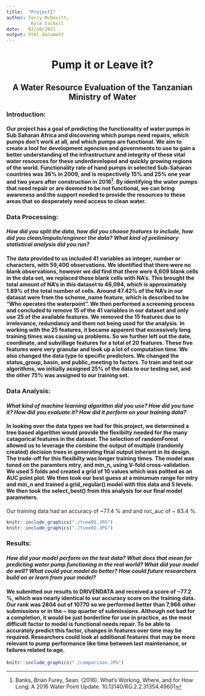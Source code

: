 ```yaml
---
title:  "Project1"
author: Terry McDevitt, 
         Kyle Cockell
date:   02/16/2021
output: html_document
---
```


<center> <h1> Pump it or Leave it? </h1> </center>
<center> <h2>A Water Resource Evaluation of the Tanzanian Ministry of Water</h2> </center> 

### **Introduction:** 
#### Our project has a goal of predicting the functionality of water pumps in Sub Saharan Africa  and discovering which pumps need repairs, which pumps don't work at all, and which pumps are functional. We aim to create a tool for development agencies and governments to use to gain a better understanding of the infrastructure and integrity of these vital water resources for these underdeveloped and quickly growing regions of the world. Functionality rate of hand pumps in selected Sub-Saharan countries was 36% in 2009, and is respectively 15% and 25% one year and two years after construction in 2016^[Banks, Brian Furey, Sean. (2016). What’s Working, Where, and for How Long: A 2016 Water Point Update. 10.13140/RG.2.2.31354.49601]. By identifying the water pumps that need repair or are deemed to be not functional, we can bring awareness and the support needed to provide the resources to these areas that so desperately need access to clean water. 

### **Data Processing:** 
#### *How did you split the data, how did you choose features to include, how did you clean/impute/engineer the data? What kind of preliminary statistical analysis did you run?*
#### The data provided to us included 41 variables as integer, number or characters, with 59,400 observations. We identified that there were no blank observations, however we did find that there were 4,609 blank cells in the data set, we replaced those blank cells with NA’s. This brought the total amount of NA’s in this dataset to 46,094, which is approximately 1.89% of the total number of cells. Around 47.42% of the NA’s in our datasat were from the scheme_name feature, which is described to be “Who operates the waterpoint”. We then performed a screening process and concluded to remove 15 of the 41 variables in our dataset and only use 25 of the available features. We removed the 15 features due to irrelevance, redundancy and them not being used for the analysis. In working with the 25 features, it became apparent that excessively long training times was causing us problems. So we further left out the date, coordinate, and subvillage features for a total of 20 features. These five features were very granular and took up a lot of computation time.  We also changed the data type to specific predictors. We changed the status_group, basin, and public_meeting to factors. To train and test our algorithms, we initially assigned 25% of the data to our testing set, and the other 75% was assigned to our training set.

### **Data Analysis:** 
#### *What kind of machine learning algorithm did you use? How did you tune it? How did you evaluate it? How did it perform on your training data?*
#### In looking over the data types we had for this project, we determined a tree based algorithm would provide the flexibilty needed for the many catagorical features in the dataset.  The selection of randomForest allowed us  to leverage the combine the output of multiple (randomly created) decision trees in generating final output inherant in its design. The trade-off for this flexibilty was longer training times. The model was tuned on the paramters mtry, and min_n, using V-fold cross-validation. We used 5 folds and created a grid of 10 values which was poltted as an AUC point plot. We then took our best guess at a minumum range for mtry and min_n and trained a grid_regular() model with this data and 5 levels. We then took the select_best() from this analysis for our final model parameters.  
Our training data had an accuracy of ~77.4 % and and roc_auc of ~ 83.4 %.
```r

knitr::include_graphics("./tune01.JPG")
knitr::include_graphics("./tune02.JPG")

```

### **Results:** 
#### *How did your model perform on the test data? What does that mean for predicting water pump functioning in the real world? What did your model do well? What could your model do better? How could future researchers build on or learn from your model?*
#### We submitted our results to DRIVENDATA and received a score of  ~77.2 %, which was nearly identical to our accuracy score on the training data. Our rank was 2804 out of 10770 so we performed better than 7,966 other submissions or in the ~ top quarter of submissions. Although not bad for a completion, it would be just borderline for use in practice, as the most difficult factor to model is functional needs repair. To be able to accurately predict this factor, changes in features over time may be required. Researchers could look at additional features that may be more relevant to  pump performance like time between last maintenance, or failures related to age.   

```r
knitr::include_graphics("./comparison.JPG")
```

